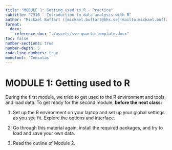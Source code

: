 ```yaml
---
title: "MODULE 1: Getting used to R - Practice"
subtitle: "7316 - Introduction to data analysis with R"
author: "Mickaël Buffart ([mickael.buffart@hhs.se](mailto:mickael.buffart@hhs.se))"
format:
  docx:
    reference-doc: "./assets/sse-quarto-template.docx"
toc: false
number-sections: true
number-depth: 5
code-line-numbers: true
monofont: 'Consolas'
---
```


# MODULE 1: Getting used to R

During the first module, we tried to get used to the R environment and tools, and load data. To get ready for the second module, **before the next class:**

1. Set up the R environment on your laptop and set up your global settings as you see fit. Explore the options and interface.

2. Go through this material again, install the required packages, and try to load and save your own data.

3. Read the outline of Module 2.



